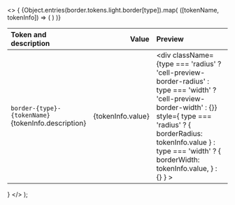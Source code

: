 
  <>
    {
      <table className="docs my-6">
        <thead>
          <tr>
            <th align="left">Token and description</th>
            <th align="right">
              <span className="pr-4">Value</span>
            </th>
            <th className="hidden sm:table-cell" align="left">
              Preview
            </th>
          </tr>
        </thead>
        <tbody>
          {Object.entries(border.tokens.light.border[type]).map(
            ([tokenName, tokenInfo]) => (
              <tr key={tokenName}>
                <td className="w-full">
                  <div className="cell-tokens-name">
                    <code className="font-medium">border-{type}-{tokenName}</code>
                    <div className="cell-description-tokens">
                      {tokenInfo.description}
                    </div>
                  </div>
                </td>
                <td>
                  <div className="cell-value-scale" align="right">
                    {tokenInfo.value}
                  </div>
                </td>
                <td className="hidden sm:table-cell">
                  <div
                    className={type === 'radius'
                      ? 'cell-preview-border-radius'
                      : type === 'width'
                      ? 'cell-preview-border-width'
                      : {}}
                    style={
                      type === 'radius'
                      ? { borderRadius: tokenInfo.value }
                      : type === 'width'
                      ? { borderWidth: tokenInfo.value, }
                      : {}
                    }
                  ></div>
                </td>
              </tr>
            )
          )}
        </tbody>
      </table>
    }
  </>
);
